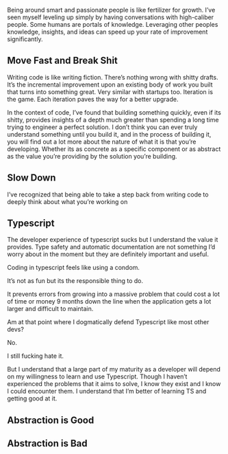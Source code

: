 Being around smart and passionate people is like fertilizer for growth. I’ve seen myself leveling up simply by having conversations with high-caliber people. Some humans are portals of knowledge. Leveraging other peoples knowledge, insights, and ideas can speed up your rate of improvement significantly.

## Move Fast and Break Shit

Writing code is like writing fiction. There’s nothing wrong with shitty drafts. It’s the incremental improvement upon an existing body of work you built that turns into something great. Very similar with startups too. Iteration is the game. Each iteration paves the way for a better upgrade. 

In the context of code, I’ve found that building something quickly, even if its shitty, provides insights of a depth much greater than spending a long time trying to engineer a perfect solution. I don’t think you can ever truly understand something until you build it, and in the process of building it, you will find out a lot more about the nature of what it is that you’re developing. Whether its as concrete as a specific component or as abstract as the value you’re providing by the solution you’re building. 

## Slow Down

I’ve recognized that being able to take a step back from writing code to deeply think about what you’re working on

## Typescript

The developer experience of typescript sucks but I understand the value it provides. Type safety and automatic documentation are not something I’d worry about in the moment but they are definitely important and useful.

Coding in typescript feels like using a condom. 

It’s not as fun but its the responsible thing to do.

It prevents errors from growing into a massive problem that could cost a lot of time or money 9 months down the line when the application gets a lot larger and difficult to maintain.

Am at that point where I dogmatically defend Typescript like most other devs?

No.

I still fucking hate it.

But I understand that a large part of my maturity as a developer will depend on my willingness to learn and use Typescript. Though I haven’t experienced the problems that it aims to solve, I know they exist and I know I could encounter them. I understand that I’m better of learning TS and getting good at it.

## Abstraction is Good 

## Abstraction is Bad
